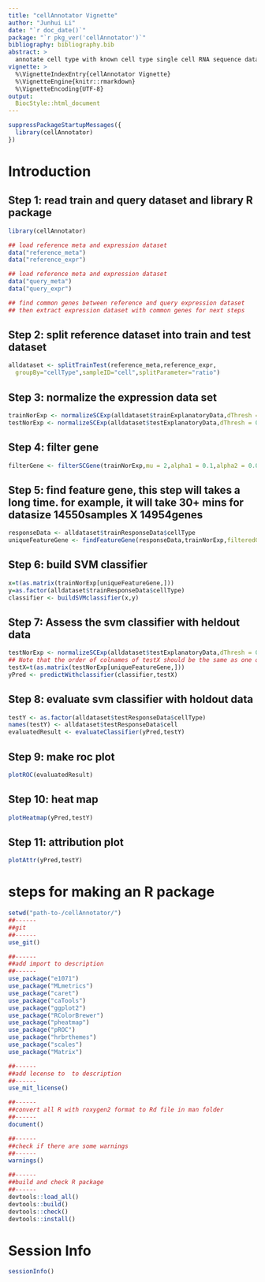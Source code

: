 ```yaml
---
title: "cellAnnotator Vignette"
author: "Junhui Li"
date: "`r doc_date()`"
package: "`r pkg_ver('cellAnnotator')`"
bibliography: bibliography.bib
abstract: >
  annotate cell type with known cell type single cell RNA sequence dataset using support vector machine method.
vignette: >
  %\VignetteIndexEntry{cellAnnotator Vignette}
  %\VignetteEngine{knitr::rmarkdown}
  %\VignetteEncoding{UTF-8}
output:
  BiocStyle::html_document
---
```

  
```r
suppressPackageStartupMessages({
  library(cellAnnotator)
})
```

# Introduction

## Step 1: read train and query dataset and library R package

```r

library(cellAnnotator)

## load reference meta and expression dataset
data("reference_meta")
data("reference_expr")

## load reference meta and expression dataset
data("query_meta")
data("query_expr")

## find common genes between reference and query expression dataset
## then extract expression dataset with common genes for next steps
```

## Step 2: split reference dataset into train and test dataset

```r
alldataset <- splitTrainTest(reference_meta,reference_expr,
  groupBy="cellType",sampleID="cell",splitParameter="ratio")
```

## Step 3: normalize the expression data set

```r
trainNorExp <- normalizeSCExp(alldataset$trainExplanatoryData,dThresh = 0.25)
testNorExp <- normalizeSCExp(alldataset$testExplanatoryData,dThresh = 0.25)
```

## Step 4: filter gene

```r
filterGene <- filterSCGene(trainNorExp,mu = 2,alpha1 = 0.1,alpha2 = 0.01,threshold=0.25)
```

## Step 5: find feature gene, this step will takes a long time. for example, it will take 30+ mins for datasize 14550samples X 14954genes

```r
responseData <- alldataset$trainResponseData$cellType
uniqueFeatureGene <- findFeatureGene(responseData,trainNorExp,filteredGene=filterGene,topX = 20,reverse=TRUE)
```

## Step 6: build SVM classifier

```r
x=t(as.matrix(trainNorExp[uniqueFeatureGene,]))
y=as.factor(alldataset$trainResponseData$cellType)
classifier <- buildSVMclassifier(x,y)
```

## Step 7: Assess the svm classifier with heldout data

```r
testNorExp <- normalizeSCExp(alldataset$testExplanatoryData,dThresh = 0.25)
## Note that the order of colnames of testX should be the same as one of training dataset x
testX=t(as.matrix(testNorExp[uniqueFeatureGene,]))
yPred <- predictWithclassifier(classifier,testX)
```

## Step 8: evaluate svm classifier with holdout data

```r
testY <- as.factor(alldataset$testResponseData$cellType)
names(testY) <- alldataset$testResponseData$cell
evaluatedResult <- evaluateClassifier(yPred,testY)
```

## Step 9: make roc plot

```r
plotROC(evaluatedResult)
```

## Step 10: heat map
```r
plotHeatmap(yPred,testY)
```

## Step 11: attribution plot
```r
plotAttr(yPred,testY)
```

# steps for making an R package
```r
setwd("path-to-/cellAnnotator/")
##------
##git
##------
use_git()

##------
##add import to description
##------
use_package("e1071")
use_package("MLmetrics")
use_package("caret")
use_package("caTools")
use_package("ggplot2")
use_package("RColorBrewer")
use_package("pheatmap")
use_package("pROC")
use_package("hrbrthemes")
use_package("scales")
use_package("Matrix")

##------
##add lecense to  to description
##------
use_mit_license()

##------
##convert all R with roxygen2 format to Rd file in man folder
##------
document()

##------
##check if there are some warnings
##------
warnings()

##------
##build and check R package
##------
devtools::load_all()
devtools::build()
devtools::check()
devtools::install()
```



# Session Info
```r
sessionInfo()
```

